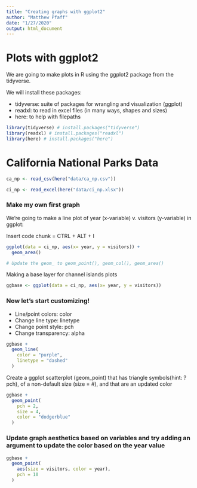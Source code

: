 ```yaml
---
title: "Creating graphs with ggplot2"
author: "Matthew Pfaff"
date: "1/27/2020"
output: html_document
---
```


# Plots with ggplot2

We are going to make plots in R using the ggplot2 package from the tidyverse.

We will install these packages:

- tidyverse: suite of packages for wrangling and visualization (ggplot)
- readxl: to read in excel files (in many ways, shapes and sizes)
- here: to help with filepaths

```r
library(tidyverse) # install.packages("tidyverse")
library(readxl) # install.packages("readxl")
library(here) # install.packages("here")
```

# California National Parks Data

```r

ca_np <- read_csv(here("data/ca_np.csv"))

ci_np <- read_excel(here("data/ci_np.xlsx"))

```


### Make my own first graph

We're going to make a line plot of year (x-variable) v. visitors (y-variable) in ggplot:

Insert code chunk = CTRL + ALT + I

```r

ggplot(data = ci_np, aes(x= year, y = visitors)) + 
  geom_area()

# Update the geom_ to geom_point(), geom_col(), geom_area()

```

Making a base layer for channel islands plots

```r
ggbase <- ggplot(data = ci_np, aes(x= year, y = visitors))
```

### Now let's start customizing!

- Line/point colors: color
- Change line type: linetype
- Change point style: pch
- Change transparency: alpha

```r
ggbase +
  geom_line(
    color = "purple",
    linetype = "dashed"
  )
```

Create a ggplot scatterplot (geom_point) that has triangle symbols(hint: ?pch), of a non-default size (size = #), and that are an updated color

```r
ggbase +
  geom_point(
    pch = 2,
    size = 4,
    color = "dodgerblue"
  )
```

### Update graph aesthetics based on variables and try adding an argument to update the color based on the year value

```r
ggbase +
  geom_point(
    aes(size = visitors, color = year),
    pch = 10
  )
```

